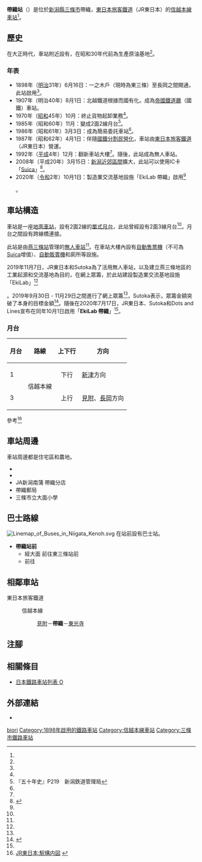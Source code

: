 {{NoteTA
|T=zh-hans:带织站;zh-hk:帶織站;zh-tw:帶織車站;
|1=zh-hans:带织站;zh-hk:帶織站;zh-tw:帶織車站;
}}
{{Infobox station
|公司色 = green
|站名 = 帶織站
|圖片 = 20070505 obiori.jpg
|pxl = 
|圖片說明 = 車站大樓（2007年5月）
|日文原名 = 帯織
|平假名 = おびおり
|羅馬拼音 = Obiori
|副站名 = 
|電報略號 = ヒオ←ヒヲ
|所在地 = {{JPN}}[[新潟縣|新潟縣]][[三條市|三條市]]帶織<ref name="zeneki14">{{Cite book|title =週刊 JR全駅・全車両基地 |publisher = {{Translink|ja|朝日新聞出版}} |series=週刊朝日百科 |volume=14号 長野駅・新津駅・高田駅ほか |date =2012-11-11 |page =24 |language=ja}}</ref>
|座標 = {{coord|37|34|21.18|N|138|55|40.90|E|type:railwaystation_region:JP-24|display=inline,title}}
|車站構造 = [[地面車站|地面車站]]
|月台配置 = 2面2線<ref name="zeneki14"/>
|啟用年月日 = 1898年（[[明治|明治]]31年）6月16日<ref name="zeneki14"/>
|廢站年月日 = 
|乘客人數 = 
|上下車人次 = 
|統計年度 = 
|轉車 =  
|全寬備註 = [[無人車站|無人車站]]<ref name="zeneki14"/><br/>設有自動售票機
|adjacent = {{Adjacent stations|system=東日本旅客鐵道|line=信越本線北|left=見附|right=東光寺|note-left=4.1km|note-mid=距離[[直江津站|直江津]]88.5km|note-right=2.6km}}
}}
'''帶織站'''（{{jpn|j=帯織駅|hg=おびおりえき|rm=Obiori eki|f=y}}）是位於[[新潟縣|新潟縣]][[三條市|三條市]]帶織，[[東日本旅客鐵道|東日本旅客鐵道]]（JR東日本）的[[信越本線|信越本線]][[鐵路車站|車站]]<ref name="zeneki14"/>。

== 歷史 ==
在大正時代，車站附近設有{{Translink|ja|大面油田}}，在昭和30年代前為生產原油基地<ref name="zeneki14"/>。

=== 年表 ===
* 1898年（[[明治|明治]]31年）6月16日：{{Translink|ja|北越鉄道|北越鐵道}}一之木戶（現時為東三條）至長岡之間開通，此站啟用<ref name="zeneki14"/>。
* 1907年（明治40年）8月1日：北越鐵道根據{{Translink|ja|鉄道国有法|鐵道國有法}}而國有化。成為[[鐵道省_(日本)|帝國鐵道廳]]（國鐵）車站。
* 1970年（[[昭和|昭和]]45年）10月：終止貨物起卸業務<ref name="zeneki14"/>。
* 1985年（昭和60年）11月：變成2面2線月台<ref>『五十年史』P219　新潟鉄道管理局</ref>。
* 1986年（昭和61年）3月3日：成為簡易委託車站<ref name="zeneki14"/>。
* 1987年（昭和62年）4月1日：伴隨[[國鐵分割民營化|國鐵分割民營化]]，車站由[[東日本旅客鐵道|東日本旅客鐵道]]（JR東日本）營運。
* 1992年（[[平成|平成]]4年）12月：翻新車站大樓<ref name="zeneki14"/>。隨後，此站成為無人車站。
* 2008年（平成20年）3月15日：[[大都市近郊區間_(JR)#新潟近郊區間|新潟近郊區間]]擴大，此站可以使用IC卡「[[Suica|Suica]]」<ref>{{Cite press release|url=https://www.jreast.co.jp/press/2007_2/20071214.pdf|title=2008年3月 Suicaがますます便利になります|format=PDF|publisher=東日本旅客鉄道|date=2007-12-21|accessdate=2020-05-29|archiveurl=https://web.archive.org/web/20160304095817/https://www.jreast.co.jp/press/2007_2/20071214.pdf|archivedate=2016-03-04|language=ja}}</ref>。
* 2020年（[[令和|令和]]2年）10月1日：製造業交流基地設施「EkiLab 帶織」啟用<ref name="press/20200717ekilabobiori">{{Cite press release|url=https://www.jrniigata.co.jp/press/20200717ekilabobiori.pdf|title=JR信越本線帯織駅にものづくり交流拠点「EkiLab 帯織」がオープンします!|format=PDF|publisher=東日本旅客鉄道新潟支社、ストカ、ドッツアンドラインズ|date=2020-07-17|accessdate=2020-07-18|archiveurl=https://web.archive.org/web/20200717150229/https://www.jrniigata.co.jp/press/20200717ekilabobiori.pdf|archivedate=2020-07-17|language=ja}}</ref>。

== 車站構造 ==
車站是一座[[地面車站|地面車站]]，設有2面2線的[[單式月台|單式月台]]，此站曾經設有2面3線月台<ref name="zeneki14"/>。月台之間設有跨線橋連接。

此站是由[[燕三條站|燕三條站]]管理的[[無人車站|無人車站]]<ref name="zeneki14"/>。在車站大樓內設有[[自動售票機|自動售票機]]（不可為[[Suica|Suica]]增值）、[[自動販賣機|自動販賣機]]和廁所等設施。

2019年11月7日，JR東日本和Sutoka為了活用無人車站，以及建立燕三條地區的工業起源和交流基地為目的，在網上眾籌，於此站建設製造業交流基地設施「EkiLab」<ref name="press/20191107obioricroud">{{Cite press release|url=https://www.jrniigata.co.jp/press/20191107obioricroud.pdf|title=グラウンドファンディング、無人駅活用プロジェクト 帯織駅を燕三条地域の産業発信地と交流拠点に!|publisher=東日本旅客鐵道新潟分社、Sutoka|format=PDF|date=2019-11-07|accessdate=2020-05-18|archiveurl=https://web.archive.org/web/20200517155515/https://www.jrniigata.co.jp/press/20191107obioricroud.pdf|archivedate=2020-05-17|language=ja}}</ref>。2019年9月30日 - 11月29日之間進行了網上眾籌<ref name="press/20191107obioricroud" />，Sutoka表示，眾籌金額突破了本身的目標金額<ref>{{Cite news|url=https://www.niikei.jp/29174/|title=【インタビュー】帯織駅の新しい施設「駅ラボ帯織」を考案した有限会社ストカ（三条市） 斎藤和也専務|newspaper=新潟經濟新聞|date=2020-01-24|accessdate=2020-05-18|archiveurl=https://web.archive.org/web/20200517161235/https://www.niikei.jp/29174/|archivedate=2020-05-17|language=ja}}</ref>。隨後在2020年7月17日，JR東日本、Sutoka和Dots and Lines宣布在同年10月1日啟用「'''EkiLab 帶織'''」<ref name="press/20200717ekilabobiori" />。

=== 月台 ===
{| rules="rows" class="wikitable"
!月台!!路線!!上下行!!方向
|-
! 1
|rowspan=2|{{Color|#00b3e6|■}}信越本線
| style="text-align:center" | 下行
|[[新津站|新津]]方向
|-
! 3
| style="text-align:center" | 上行
|[[見附站|見附]]、[[長岡站|長岡]]方向
|}
參考<ref>[https://www.jreast.co.jp/estation/stations/395.html JR東日本:駅構内図] {{Wayback|url=https://www.jreast.co.jp/estation/stations/395.html |date=20200201140109 }}{{ja icon}}</ref>

== 車站周邊 ==
車站周邊都是住宅區和農地。

* {{Translink|ja|新潟県道107号帯織停車場大面線|新潟縣道107號帶織停車場大面線}}
* {{Translink|ja|新潟県道256号分水栄線|新潟縣道256號分水榮線}}
* JA新潟南蒲 帶織分店
* 帶織郵局
* 三條市立大面小學

== 巴士路線 ==
[[File:Linemap_of_Buses_in_Niigata_Kenoh.svg|thumb]]
在站前設有{{Translink|ja|越後交通}}巴士站。
* '''帶織站前'''
** 經大面 前往東三條站前
** 前往{{Translink|ja|栄町 (新潟県)|榮町 (新潟縣)|榮廳舍}}

== 相鄰車站 ==
; 東日本旅客鐵道
: {{Color|#00b3e6|■}}信越本線
:: [[見附站|見附]]－'''帶織'''－[[東光寺站|東光寺]]

== 注腳 ==
{{Reflist}}

== 相關條目 ==
{{Commonscat|Obiori Station}}
* [[日本鐵路車站列表_O|日本鐵路車站列表 O]]

== 外部連結 ==
*{{外部連結/JR東日本車站|395|帶織}}{{ja icon}}

{{信越本線 (新潟地區)}}

{{DEFAULTSORT:Obiori}}
[[Category:日本鐵路車站_O|biori]]
[[Category:1898年啟用的鐵路車站|Category:1898年啟用的鐵路車站]]
[[Category:信越本線車站|Category:信越本線車站]]
[[Category:三條市鐵路車站|Category:三條市鐵路車站]]